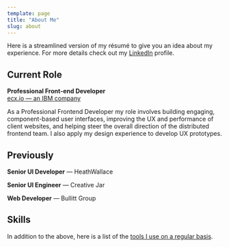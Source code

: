 ```yaml
---
template: page
title: "About Me"
slug: about
---
```



Here is a streamlined version of my résumé to give you an idea about my experience. For more details check out my [LinkedIn](http://www.linkedin.com/in/ajaykarwal) profile.

## Current Role
**Professional Front-end Developer**  
[ecx.io &mdash; an IBM company](http://ecx.io)  

As a Professional Frontend Developer my role involves building engaging, component-based user interfaces, improving the UX and performance of client websites, and helping steer the overall direction of the distributed frontend team. I also apply my design experience to develop UX prototypes.

## Previously
**Senior UI Developer** &mdash; HeathWallace

**Senior UI Engineer** &mdash; Creative Jar

**Web Developer** &mdash; Bullitt Group


## Skills
<SkillsListing />

In addition to the above, here is a list of the [tools I use on a regular basis](/uses/).
